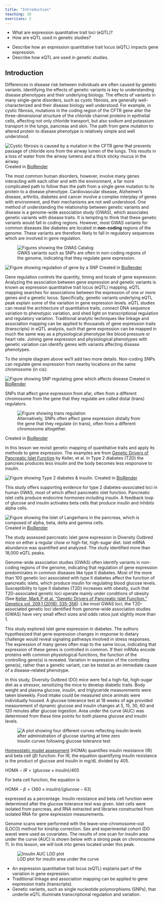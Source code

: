 ```yaml
---
title: "Introduction"
teaching: 10
exercises: 2
---
```


:::::::::::::::::::::::::::::::::::::: questions 

- What are expression quantitative trait loci (eQTL)?
- How are eQTL used in genetic studies?

::::::::::::::::::::::::::::::::::::::::::::::::

::::::::::::::::::::::::::::::::::::: objectives

- Describe how an expression quantitative trait locus (eQTL) impacts gene expression.
- Describe how eQTL are used in genetic studies.

::::::::::::::::::::::::::::::::::::::::::::::::

## Introduction

Differences in disease risk between individuals are often caused by genetic
variants. Identifying the effects of genetic variants is key to understanding 
disease phenotypes and their underlying biology. The effects of variants in many 
single-gene disorders, such as cystic fibrosis, are generally well-characterized
and their disease biology well understood. For example, in cystic fibrosis,
mutations in the coding region of the CFTR gene alter the three-dimensional 
structure of the chloride channel proteins in epithelial cells, affecting not
only chloride transport, but also sodium and potassium transport in the lungs, 
pancreas and skin. The path from gene mutation to altered protein to disease 
phenotype is relatively simple and well understood. 

![Single-gene diseases like cystic fibrosis are relatively well understood. In cystic fibrosis, mutations in the coding region of the CFTR gene result in a defective protein, leading to excess mucus production that can damage the lungs and digestive system.](fig/cystic-fibrosis.png){alt="Cystic fibrosis is caused by a mutation in the CFTR gene that prevents passage of chloride ions from the airway lumen of the lungs. This results in a loss of water from the airway lumens and a thick sticky mucus in the airway."}
Created in [BioRender](https://BioRender.com)

The most common human disorders, however, involve many genes interacting with
each other and with the environment, a far more complicated path to follow than
the path from a single gene mutation to its protein to a disease phenotype. 
Cardiovascular disease, Alzheimer's disease, arthritis, diabetes and cancer
involve a complex interplay of genes with environment, and their mechanisms are 
not well understood. One method of understanding the relationship between 
genetic variants and disease is a genome-wide association study (GWAS), which 
associates genetic variants with disease traits. It is tempting to think that 
these genetic variants would fall in coding regions. However, most GWAS variants 
for common diseases like diabetes are located in **non-coding** regions of the 
genome. These variants are therefore likely to fall in regulatory sequences 
which are involved in gene regulation. 

![GWAS variants such as SNPs are often in non-coding regions of the genome, indicating that they regulate gene expression.](fig/gwas-catalog.png){alt="Figures showing the GWAS Catalog"}

![Here a non-coding SNP influences expression of a gene, which in turn affects a disease phenotype or other outcome of interest.](fig/noncoding-SNP.png){alt="Figure showing regulation of gene by a SNP"}
Created in [BioRender](https://BioRender.com)

Gene regulation controls the quantity, timing and locale of gene expression. 
Analyzing the association between gene expression and genetic variants is known 
as expression quantitative trait locus (eQTL) mapping. eQTL mapping searches for
associations between the expression of one or more genes and a genetic locus.
Specifically, genetic variants underlying eQTL peak explain some of the 
variation in gene expression levels. eQTL studies can reveal the architecture 
of quantitative traits, connect DNA sequence variation to phenotypic variation,
and shed light on transcriptional regulation and regulatory variation.
Traditional analytic techniques like linkage and association mapping can be 
applied to thousands of gene expression traits (transcripts) in eQTL analysis,
such that gene expression can be mapped in much the same way as a physiological
phenotype like blood pressure or heart rate. Joining gene expression and 
physiological phenotypes with genetic variation can identify genes with variants
affecting disease phenotypes.

To the simple diagram above we'll add two more details. Non-coding SNPs can 
regulate gene expression from nearby locations on the same chromosome (in cis):

![Genetic variants like SNPs often affect gene expression locally near the gene that they regulate (in cis).](fig/cis-noncoding-SNP.png){alt="Figure showing SNP regulating gene which affects disease"}
Created in [BioRender](https://BioRender.com)

SNPs that affect gene expression from afar, often from a different chromosome 
from the gene that they regulate are called distal (trans) regulators.

![Alternatively, SNPs often affect gene expression distally from the gene that they regulate (in trans), often from a different chromosome altogether.](fig/trans-noncoding-SNP.png){alt="Figure showing trans regulation"}

Created in [BioRender](https://BioRender.com)

In this lesson we revisit genetic mapping of quantitative traits and apply its
methods to gene expression. The examples are from 
[Genetic Drivers of Pancreatic Islet Function](https://doi.org/10.1534/genetics.118.300864)
by Keller, et al. In Type 2 diabetes (T2D) the pancreas produces less insulin 
and the body becomes less responsive to insulin.

![Insulin resistance in Type 2 diabetes](fig/healthy-vs-T2D.png){alt="Figure showing Type 2 diabetes & insulin."}
Created in [BioRender](https://BioRender.com)

This study offers supporting evidence for type 2 diabetes-associated loci in 
human GWAS, most of which affect pancreatic islet function. Pancreatic islet
cells produce endocrine hormones including insulin. A feedback loop of glucose
and insulin activates beta cells that produce insulin and inhibits alpha cells.

![Pancreatic islet cells and functions](fig/pancreatic-islet.png){alt="Figure showing the Islet of Langerhans in the pancreas, which is composed of alpha, beta, delta and gamma cells."}
Created in [BioRender](https://BioRender.com)

The study assessed pancreatic islet gene expression in Diversity Outbred mice on 
either a regular chow or high-fat, high-sugar diet. Islet mRNA abundance was 
quantified and analyzed. The study identified more than 18,000 eQTL peaks.

Genome-wide association studies (GWAS) often identify variants in non-coding 
regions of the genome, indicating that regulation of gene expression 
predominates in common diseases like type II diabetes. Most of the more than 100 
genetic loci associated with type II diabetes affect the function of pancreatic 
islets, which produce insulin for regulating blood glucose levels. 
Susceptibility to type II diabetes (T2D) increases with obesity, such that 
T2D-associated genetic loci operate mainly under conditions of obesity (See 
[Keller, Mark P et al. “Genetic Drivers of Pancreatic Islet Function.” Genetics vol. 209,1 (2018): 335-356](https://www.ncbi.nlm.nih.gov/pmc/articles/PMC5937189/)). Like 
most GWAS loci, the T2D-associated genetic loci identified from genome-wide 
association studies (GWAS) have very small effect sizes and odds ratios just 
slightly more than 1.

This study explored islet gene expression in diabetes. The authors hypothesized 
that gene expression changes in response to dietary challenge would reveal 
signaling pathways involved in stress responses. The expression of many genes
often map to the same locus, indicating that expression of these genes is
controlled in common. If their mRNAs encode proteins with common physiological 
functions, the function of the controlling gene(s) is revealed. Variation in 
expression of the controlling gene(s), rather than a genetic variant, can be 
tested as an immediate cause of a disease-related phenotype.

In this study, Diversity Outbred (DO) mice were fed a high-fat, high-sugar diet 
as a stressor, sensitizing the mice to develop diabetic traits. Body weight and 
plasma glucose, insulin, and triglyceride measurements were taken biweekly. 
Food intake could be measured since animals were individually housed. A glucose 
tolerance test at 18 weeks of age provided measurement of dynamic glucose and 
insulin changes at 5, 15, 30, 60 and 120 minutes after glucose ingestion. 
Area under the curve (AUC) was determined from these time points for both plasma 
glucose and insulin levels. 


![Insulin curves following glucose tolerance test](fig/insulin-area-under-curve.png){alt="A plot showing four different curves reflecting insulin levels after administration of glucose starting at time zero"}

[Homeostatic model assessment](https://en.wikipedia.org/wiki/Homeostatic_model_assessment)
(HOMA) quantifies insulin resistance (IR) and beta cell ($\beta$) function. For
IR, the equation quantifying insulin resistance is the product of glucose and
insulin in mg/dL divided by 405.

$HOMA-IR = (glucose \times insulin) / 405$

For beta cell function, the equation is 

$HOMA-\beta = (360 \times insulin) / (glucose - 63)$

expressed as a percentage. Insulin resistance and beta cell function were 
determined after the glucose tolerance test was given. Islet cells were isolated 
from pancreas, and RNA extracted and libraries constructed from isolated RNA for 
gene expression measurements.

Genome scans were performed with the leave-one-chromosome-out (LOCO) method for
kinship correction. Sex and experimental cohort (DO wave) were used as 
covariates. The results of one scan for insulin area under the curve (AUC) is 
shown below with a strong peak on chromosome 11. In this lesson, we will look
into genes located under this peak.

![LOD plot for insulin area under the curve](fig/insulin-auc-lod-plot.png){alt="Insulin AUC LOD plot"}





::::::::::::::::::::::::::::::::::::: keypoints 

- An expression quantitative trait locus (eQTL) explains part of the variation 
in gene expression.
- Traditional linkage and association mapping can be applied to gene expression 
traits (transcripts).
- Genetic variants, such as single nucleotide polymorphisms (SNPs), that 
underlie eQTL illuminate transcriptional regulation and variation.

::::::::::::::::::::::::::::::::::::::::::::::::

